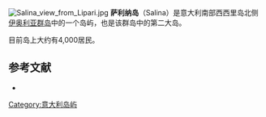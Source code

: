 [[Image:Salina_view_from_Lipari.jpg|thumb]]
'''萨利纳岛'''（Salina）是意大利南部西西里岛北侧[[伊奥利亚群岛|伊奥利亚群岛]]中的一个岛屿，也是该群岛中的第二大岛。 

目前岛上大约有4,000居民。 

{{Coord|38|33|55|N|14|50|00|E|region:IT_type:isle|display=title}}

==参考文献==
* {{cite journal | author=Ezio Giunta, dir. | title=Salina | journal=Estateolie 2005*The Essential Guide (English version of Tourist Guidebook)| year=2005 | pages=66–79}}

[[Category:意大利岛屿|Category:意大利岛屿]]